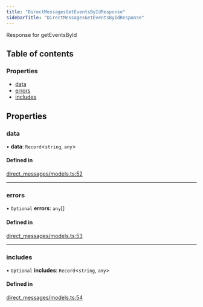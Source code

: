 ```yaml
---
title: "DirectMessagesGetEventsByIdResponse"
sidebarTitle: "DirectMessagesGetEventsByIdResponse"
---
```


Response for getEventsById

## Table of contents

### Properties

- [data](/xdks/typescript/reference/interfaces/DirectMessagesGetEventsByIdResponse#data)
- [errors](/xdks/typescript/reference/interfaces/DirectMessagesGetEventsByIdResponse#errors)
- [includes](/xdks/typescript/reference/interfaces/DirectMessagesGetEventsByIdResponse#includes)

## Properties

### data

• **data**: `Record`\<`string`, `any`\>

#### Defined in

[direct_messages/models.ts:52](https://github.com/xdevplatform/xdk/blob/298ca9350d035e40e7c8ee0753c50052819a41e2/xdk/typescript/src/direct_messages/models.ts#L52)

___

### errors

• `Optional` **errors**: `any`[]

#### Defined in

[direct_messages/models.ts:53](https://github.com/xdevplatform/xdk/blob/298ca9350d035e40e7c8ee0753c50052819a41e2/xdk/typescript/src/direct_messages/models.ts#L53)

___

### includes

• `Optional` **includes**: `Record`\<`string`, `any`\>

#### Defined in

[direct_messages/models.ts:54](https://github.com/xdevplatform/xdk/blob/298ca9350d035e40e7c8ee0753c50052819a41e2/xdk/typescript/src/direct_messages/models.ts#L54)
